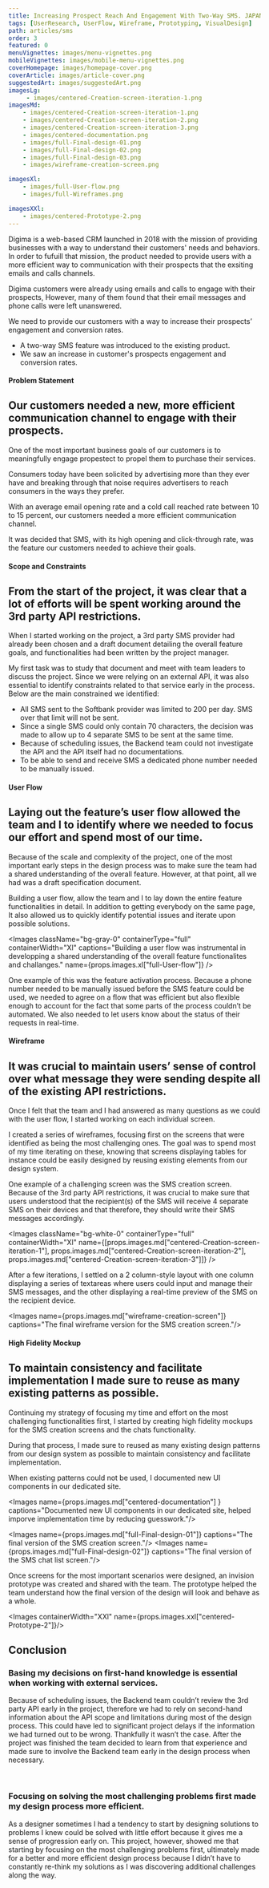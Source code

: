 ```yaml
---
title: Increasing Prospect Reach And Engagement With Two-Way SMS. JAPANESE
tags: [UserResearch, UserFlow, Wireframe, Prototyping, VisualDesign]
path: articles/sms
order: 3
featured: 0
menuVignettes: images/menu-vignettes.png
mobileVignettes: images/mobile-menu-vignettes.png
coverHomepage: images/homepage-cover.png
coverArticle: images/article-cover.png
suggestedArt: images/suggestedArt.png
imagesLg:
     - images/centered-Creation-screen-iteration-1.png
imagesMd: 
    - images/centered-Creation-screen-iteration-1.png
    - images/centered-Creation-screen-iteration-2.png
    - images/centered-Creation-screen-iteration-3.png
    - images/centered-documentation.png
    - images/full-Final-design-01.png
    - images/full-Final-design-02.png
    - images/full-Final-design-03.png
    - images/wireframe-creation-screen.png

imagesXl:
    - images/full-User-flow.png
    - images/full-Wireframes.png

imagesXXl: 
    - images/centered-Prototype-2.png
---
```


<!-- Overview -->

<ArticleOverview>
    <Sunnary>
        Digima is a web-based CRM launched in 2018 with the mission of providing businesses with a way to understand their customers' needs and behaviors. 
        In order to fufuill that mission, the product needed to provide users with a more efficient way to communication with their prospects that the exsiting emails and calls channels. 
    </Sunnary>
    <Problems>
        <p>Digima customers were already using emails and calls to engage with their prospects, However, many of them found that their email messages and phone calls were left unanswered.</p>
    </Problems>
    <Goals>
        <p>We need to provide our customers with a way to increase their prospects’ engagement and conversion rates.</p>
    </Goals>
    <Outcomes>  
        <ul>
            <li>A two-way SMS feature was introduced to the existing product.</li>
            <li>We saw an increase in customer's prospects engagement and conversion rates. </li>           
        </ul>
    </Outcomes>    
</ArticleOverview>

<!-- Content -->

#### Problem Statement
## Our customers needed a new, more efficient communication channel to engage with their prospects.
<p>
One of the most important business goals of our customers is to meaningfully engage propestect to propel them to purchase their services. 
</p>

<p>
Consumers today have been solicited by advertising more than they ever have and breaking through that noise requires advertisers to reach consumers in the ways they prefer.
</p>

<p>
With an average email opening rate and a cold call reached rate between 10 to 15 percent, our customers needed a more efficient communication channel.
</p>

<p>
It was decided that SMS, with its high opening and click-through rate, was the feature our customers needed to achieve their goals.
</p>

#### Scope and Constraints
## From the start of the project, it was clear that a lot of efforts will be spent working around the 3rd party API restrictions.

<p>
When I started working on the project, a 3rd party SMS provider had already been chosen and a draft document detailing the overall feature goals, and functionalities had been written by the project manager. 
</p>

<p>
My first task was to study that document and meet with team leaders to discuss the project. Since we were relying on an external API, it was also essential to identify constraints related to that service early in the process. Below are the main constrained we identified:
</p>

<ul>
    <li>All SMS sent to the Softbank provider was limited to 200 per day. SMS over that limit will not be sent.</li>
    <li>Since a single SMS could only contain 70 characters, the decision was made to allow up to 4 separate SMS to be sent at the same time.</li>
    <li>Because of scheduling issues, the Backend team could not investigate the API and the API itself had no documentations.</li>
    <li>To be able to send and receive SMS a dedicated phone number needed to be manually issued.</li>
</ul>

#### User Flow
## Laying out the feature’s user flow allowed the team and I to identify where we needed to focus our effort and spend most of our time.

<p>
Because of the scale and complexity of the project, one of the most important early steps in the design process was to make sure the team had a shared understanding of the overall feature. However, at that point, all we had was a draft specification document. 
</p>

<p>Building a user flow, allow the team and I to lay down the entire feature functionalities in detail. In addition to getting everybody on the same page, It also allowed us to quickly identify potential issues and iterate upon possible solutions. </p>

<Images 
    className="bg-gray-0" 
    containerType="full" 
    containerWidth="Xl" 
    captions="Building a user flow was instrumental in developping a shared understanding of the overall feature functionalites and challanges."
    name={props.images.xl["full-User-flow"]}
/>


<p>
One example of this was the feature activation process. Because a phone number needed to be manually issued before the SMS feature could be used, we needed to agree on a flow that was efficient but also flexible enough to account for the fact that some parts of the process couldn’t be automated. We also needed to let users know about the status of their requests in real-time. 
</p>

#### Wireframe
## It was crucial to maintain users’ sense of control over what message they were sending despite all of the existing API restrictions.

<p>
Once I felt that the team and I had answered as many questions as we could with the user flow, I started working on each individual screen.
</p>

<p>
I created a series of wireframes, focusing first on the screens that were identified as being the most challenging ones. The goal was to spend most of my time iterating on these, knowing that screens displaying tables for instance could be easily designed by <Link to={"/articles/design-system"}>reusing existing elements from our design system.</Link>
</p>

<p>
One example of a challenging screen was the SMS creation screen. Because of the 3rd party API restrictions, it was crucial to make sure that users understood that the recipient(s) of the SMS will receive 4 separate SMS on their devices and that therefore, they should write their SMS messages accordingly. 
</p>

<Images 
    className="bg-white-0"
    containerType="full" 
    containerWidth="Xl"
    name={[props.images.md["centered-Creation-screen-iteration-1"], props.images.md["centered-Creation-screen-iteration-2"], props.images.md["centered-Creation-screen-iteration-3"]]}
/>

<p>
After a few iterations, I settled on a 2 column-style layout with one column displaying a series of textareas where users could input and manage their SMS messages, and the other displaying a real-time preview of the SMS on the recipient device.
</p>


<Images name={props.images.md["wireframe-creation-screen"]} captions="The final wireframe version for the SMS creation screen."/>


#### High Fidelity Mockup
## To maintain consistency and facilitate implementation I made sure to reuse as many existing patterns as possible.

<p>
Continuing my strategy of focusing my time and effort on the most challenging functionalities first, I started by creating high fidelity mockups for the SMS creation screens and the chats functionality.
</p>

<p>
During that process, I made sure to reused as many existing design patterns from our design system as possible to maintain consistency and facilitate implementation.
</p>

<p>
When existing patterns could not be used, I documented new UI components in our dedicated site.
</p>


<Images name={props.images.md["centered-documentation"] } captions="Documented new UI components in our dedicated site, helped imporve implementation time by reducing guesswork."/>

<Images name={props.images.md["full-Final-design-01"]} captions="The final version of the SMS creation screen."/>
<Images name={props.images.md["full-Final-design-02"]} captions="The final version of the SMS chat list screen."/>

<p>
Once screens for the most important scenarios were designed, an invision prototype was created and shared with the team. The prototype helped the team understand how the final version of the design will look and behave as a whole.
</p>


<Images containerWidth="XXl" name={props.images.xxl["centered-Prototype-2"]}/>


## Conclusion
### Basing my decisions on first-hand knowledge is essential when working with external services.
<p>
Because of scheduling issues, the Backend team couldn’t review the 3rd party API early in the project, therefore we had to rely on second-hand information about the API scope and limitations during most of the design process.
This could have led to significant project delays if the information we had turned out to be wrong. Thankfully it wasn’t the case. After the project was finished the team decided to learn from that experience and made sure to involve the Backend team early in the design process when necessary.
</p>
<br/>

### Focusing on solving the most challenging problems first made my design process more efficient.
<p>
As a designer sometimes I had a tendency to start by designing solutions to problems I knew could be solved with little effort because it gives me a sense of progression early on. This project, however, showed me that starting by focusing on the most challenging problems first, ultimately made for a better and more efficient design process because I didn’t have to constantly re-think my solutions as I was discovering additional challenges along the way.
</p>